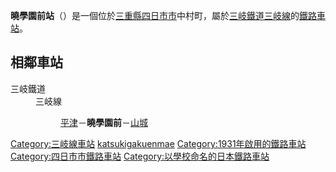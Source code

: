 {{日本車站資訊
|公司色       = #ffd400
|文字色     = #000
|站名       = 曉學園前站*
|圖片       = Akatsuki Gakuen Mae.jpg
|pxl      = 
|圖片說明   = 站舍
|日文原名   = 暁学園前
|平假名   = あかつきがくえんまえ
|羅馬拼音   = AKATSUKIGAKUENMAE
|電報略號   = ガク
|所在地     = [[三重縣|三重縣]][[四日市市|四日市市]]中村町393-2
|座標       = {{coord|35|1|58.01|N|136|36|21.27|E|}}
|車站構造     = [[地面車站|地面車站]]
|月台配置     = 1面1線
|啟用年月日 = 1931年（[[昭和|昭和]]6年）7月23日<ref name="sone26">{{Cite book|author=[[曽根悟|曽根悟]]（監修）|title=週刊 歴史でめぐる鉄道全路線 公営鉄道・私鉄|editor=朝日新聞出版分冊百科編集部（編集）|publisher=[[朝日新聞出版|朝日新聞出版]]|series=週刊朝日百科|volume=26号 長良川鉄道・明知鉄道・樽見鉄道・三岐鉄道・伊勢鉄道|date=2011-09-18|pages=19・25-26頁}}</ref>
|廢站年月日 = 
|乘客人數   = 1,789
|上下車人次   = 
|統計年度   = 2013年
|轉車       = 
|備註       = * 原稱「萱生站」，1965年改為現稱<ref name="sone26"/>。
|adjacent = {{Adjacent stations|system=三岐鐵道|line=三岐線|left=平津|right=山城|note-left=1.2km|note-mid=距離[[富田站_(三重縣)|富田]]5.3km<br/>距離[[近鐵富田站|近鐵富田]]5.2km|note-right=1.7km}}
}}
'''曉學園前站'''（{{jpn|j=暁学園前駅|hg=あかつきがくえんまええき|rm=Akatsuki-gakuen-mae eki|f=y}}）是一個位於[[三重縣|三重縣]][[四日市市|四日市市]]中村町，屬於[[三岐鐵道|三岐鐵道]][[三岐線|三岐線]]的[[鐵路車站|鐵路車站]]。
== 相鄰車站 ==
; 三岐鐵道
: 三岐線
:: [[平津站|平津]]－'''曉學園前'''－[[山城站_(三重縣)|山城]]

{{三岐線}}

{{DEFAULTSORT:Akatsuki-gakuen-mae}}
[[Category:三岐線車站|Category:三岐線車站]]
[[Category:日本鐵路車站_A|katsukigakuenmae]]
[[Category:1931年啟用的鐵路車站|Category:1931年啟用的鐵路車站]]
[[Category:四日市市鐵路車站|Category:四日市市鐵路車站]]
[[Category:以學校命名的日本鐵路車站|Category:以學校命名的日本鐵路車站]]


{{Japan-rail-stub}}